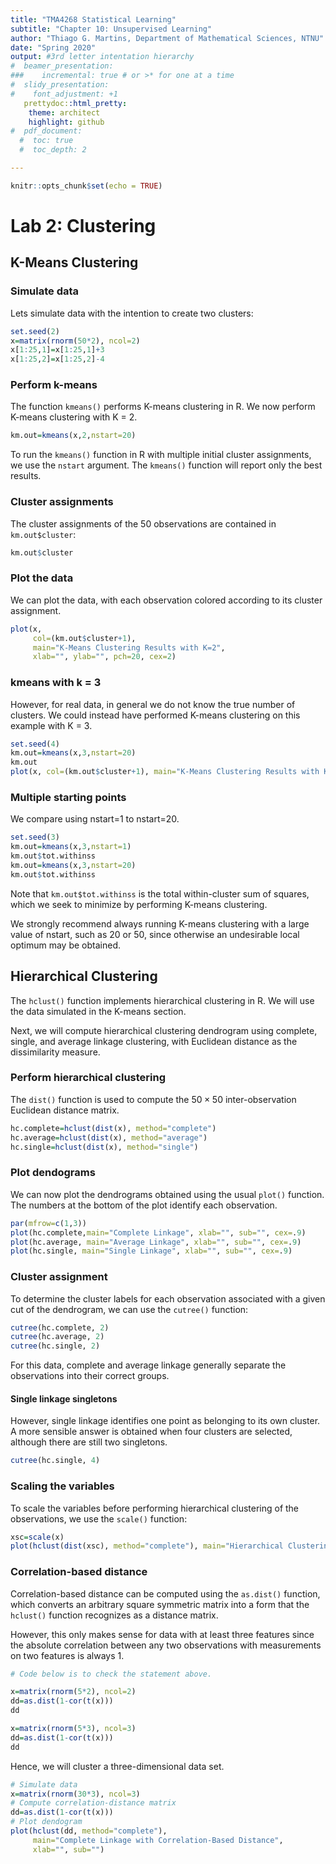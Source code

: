 ```yaml
---
title: "TMA4268 Statistical Learning"
subtitle: "Chapter 10: Unsupervised Learning"
author: "Thiago G. Martins, Department of Mathematical Sciences, NTNU"
date: "Spring 2020"
output: #3rd letter intentation hierarchy
#  beamer_presentation:
###    incremental: true # or >* for one at a time
#  slidy_presentation:
#    font_adjustment: +1  
   prettydoc::html_pretty:
    theme: architect
    highlight: github
#  pdf_document:
  #  toc: true
  #  toc_depth: 2

---
```


```r
knitr::opts_chunk$set(echo = TRUE)
```

# Lab 2: Clustering

## K-Means Clustering

### Simulate data

Lets simulate data with the intention to create two clusters:

```r
set.seed(2)
x=matrix(rnorm(50*2), ncol=2)
x[1:25,1]=x[1:25,1]+3
x[1:25,2]=x[1:25,2]-4
```

### Perform k-means

The function `kmeans()` performs K-means clustering in R. We now perform K-means clustering with K = 2.

```r
km.out=kmeans(x,2,nstart=20)
```

To run the `kmeans()` function in R with multiple initial cluster assignments,
we use the `nstart` argument. The `kmeans()` function will report only the best results.

### Cluster assignments

The cluster assignments of the 50 observations are contained in `km.out$cluster`:

```r
km.out$cluster
```

### Plot the data

We can plot the data, with each observation colored according to its cluster assignment.

```r
plot(x, 
     col=(km.out$cluster+1), 
     main="K-Means Clustering Results with K=2", 
     xlab="", ylab="", pch=20, cex=2)
```

### kmeans with k = 3

However, for real data, in general we do not know
the true number of clusters. We could instead have performed K-means
clustering on this example with K = 3.

```r
set.seed(4)
km.out=kmeans(x,3,nstart=20)
km.out
plot(x, col=(km.out$cluster+1), main="K-Means Clustering Results with K=3", xlab="", ylab="", pch=20, cex=2)
```

### Multiple starting points

We compare using nstart=1 to nstart=20.

```r
set.seed(3)
km.out=kmeans(x,3,nstart=1)
km.out$tot.withinss
km.out=kmeans(x,3,nstart=20)
km.out$tot.withinss
```

Note that `km.out$tot.withinss` is the total within-cluster sum of squares,
which we seek to minimize by performing K-means clustering.

We strongly recommend always running K-means clustering with a large
value of nstart, such as 20 or 50, since otherwise an undesirable local
optimum may be obtained.

## Hierarchical Clustering

The `hclust()` function implements hierarchical clustering in R.
We will use the data simulated in the K-means section.

Next, we will compute hierarchical
clustering dendrogram using complete, single, and average linkage clustering,
with Euclidean distance as the dissimilarity measure.

### Perform hierarchical clustering

The `dist()` function is used
to compute the $50 \times 50$ inter-observation Euclidean distance matrix.

```r
hc.complete=hclust(dist(x), method="complete")
hc.average=hclust(dist(x), method="average")
hc.single=hclust(dist(x), method="single")
```

### Plot dendograms

We can now plot the dendrograms obtained using the usual `plot()` function.
The numbers at the bottom of the plot identify each observation.

```r
par(mfrow=c(1,3))
plot(hc.complete,main="Complete Linkage", xlab="", sub="", cex=.9)
plot(hc.average, main="Average Linkage", xlab="", sub="", cex=.9)
plot(hc.single, main="Single Linkage", xlab="", sub="", cex=.9)
```

### Cluster assignment

To determine the cluster labels for each observation associated with a
given cut of the dendrogram, we can use the `cutree()` function:

```r
cutree(hc.complete, 2)
cutree(hc.average, 2)
cutree(hc.single, 2)
```

For this data, complete and average linkage generally separate the observations
into their correct groups. 

#### Single linkage singletons

However, single linkage identifies one point
as belonging to its own cluster. A more sensible answer is obtained when
four clusters are selected, although there are still two singletons.

```r
cutree(hc.single, 4)
```

### Scaling the variables

To scale the variables before performing hierarchical clustering of the
observations, we use the `scale()` function:

```r
xsc=scale(x)
plot(hclust(dist(xsc), method="complete"), main="Hierarchical Clustering with Scaled Features")
```

### Correlation-based distance

Correlation-based distance can be computed using the `as.dist()` function, 
which converts an arbitrary square symmetric matrix into a form that
the `hclust()` function recognizes as a distance matrix. 

However, this only
makes sense for data with at least three features since the absolute correlation
between any two observations with measurements on two features is
always 1. 

```r
# Code below is to check the statement above.

x=matrix(rnorm(5*2), ncol=2)
dd=as.dist(1-cor(t(x)))
dd

x=matrix(rnorm(5*3), ncol=3)
dd=as.dist(1-cor(t(x)))
dd
```

Hence, we will cluster a three-dimensional data set.

```r
# Simulate data
x=matrix(rnorm(30*3), ncol=3)
# Compute correlation-distance matrix
dd=as.dist(1-cor(t(x)))
# Plot dendogram
plot(hclust(dd, method="complete"), 
     main="Complete Linkage with Correlation-Based Distance", 
     xlab="", sub="")
```
